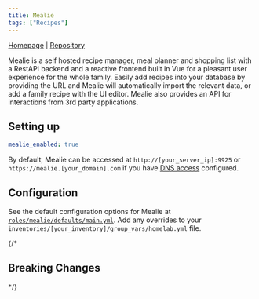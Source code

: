 ```yaml
---
title: Mealie
tags: ["Recipes"]
---
```



[Homepage](https://mealie.io/) |
[Repository](https://github.com/mealie-recipes/mealie)

<Tags tags={frontmatter.tags} />

Mealie is a self hosted recipe manager, meal planner and shopping list with a RestAPI backend and a reactive frontend built in Vue for a pleasant user experience for the whole family. Easily add recipes into your database by providing the URL and Mealie will automatically import the relevant data, or add a family recipe with the UI editor. Mealie also provides an API for interactions from 3rd party applications.

## Setting up

```yaml title="inventories/homelab/group_vars/homelab.yml"
mealie_enabled: true
```

By default, Mealie can be accessed at `http://[your_server_ip]:9925` or `https://mealie.[your_domain].com` if you have [DNS access](../guides/dns-access) configured.

## Configuration

See the default configuration options for Mealie at [`roles/mealie/defaults/main.yml`](https://github.com/Dylancyclone/ansible-homelab-orchestration/blob/main/roles/mealie/defaults/main.yml).
Add any overrides to your `inventories/[your_inventory]/group_vars/homelab.yml` file.

{/* 

## Breaking Changes

*/}